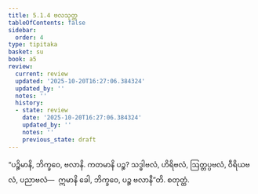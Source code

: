 ```yaml
---
title: 5.1.4 ဗလသုတ္တ
tableOfContents: false
sidebar:
  order: 4
type: tipitaka
basket: su
book: a5
review:
  current: review
  updated: '2025-10-20T16:27:06.384324'
  updated_by: ''
  notes: ''
  history:
  - state: review
    date: '2025-10-20T16:27:06.384324'
    updated_by: ''
    notes: ''
    previous_state: draft
---
```



<DynamicBreadcrumb />


<ReviewStatus review={frontmatter.review} showDetails={true} />

<HypothesisAnnotation frontmatter={frontmatter} />

<Division number="204" book="a5" e="ch" v="16" p="217">

<Paragraph number="1200" book="a5">
“ပဉ္စိမာနိ, ဘိက္ခဝေ, ဗလာနိ. ကတမာနိ ပဉ္စ? သဒ္ဓါဗလံ, ဟိရိဗလံ, ဩတ္တပ္ပဗလံ, ဝီရိယဗလံ, ပညာဗလံ—  ဣမာနိ ခေါ, ဘိက္ခဝေ, ပဉ္စ ဗလာနီ”တိ.

</Paragraph>
</Division>

<Paragraph number="1201" type="center" book="a5">
စတုတ္ထံ.
</Paragraph>